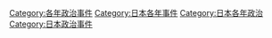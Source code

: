 [[Category:各年政治事件|Category:各年政治事件]]
[[Category:日本各年事件|Category:日本各年事件]]
[[Category:日本各年政治|Category:日本各年政治]]
[[Category:日本政治事件|Category:日本政治事件]]